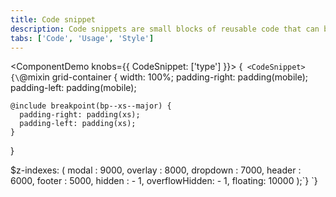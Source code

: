 ```yaml
---
title: Code snippet
description: Code snippets are small blocks of reusable code that can be inserted in a code file.
tabs: ['Code', 'Usage', 'Style']
---
```



<ComponentDemo knobs={{ CodeSnippet: ['type'] }}>
  {`
<CodeSnippet>
{\`@mixin grid-container {
    width: 100%;
    padding-right: padding(mobile);
    padding-left: padding(mobile);
  
    @include breakpoint(bp--xs--major) {
      padding-right: padding(xs);
      padding-left: padding(xs);
    }
  }
    
  $z-indexes: (
    modal : 9000,
    overlay : 8000,
    dropdown : 7000,
    header : 6000,
    footer : 5000,
    hidden : - 1,
    overflowHidden: - 1,
    floating: 10000
  );\`}
</CodeSnippet>`}
</ComponentDemo>

